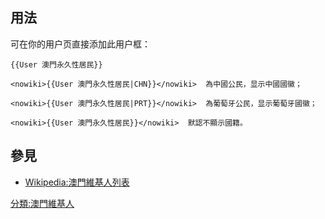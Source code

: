 <includeonly><!-- 在這裡加入模板的保護標識 --></includeonly><noinclude>{{template doc page viewed directly}}</noinclude>
<!-- 在本行下編輯模板說明 -->
== 用法 ==
可在你的用户页直接添加此用户框：
<pre>{{User 澳門永久性居民}}</pre>

<pre><nowiki>{{User 澳門永久性居民|CHN}}</nowiki>  為中國公民，显示中國國徽；</pre>

<pre><nowiki>{{User 澳門永久性居民|PRT}}</nowiki>  為葡萄牙公民，显示葡萄牙國徽；</pre>

<pre><nowiki>{{User 澳門永久性居民}}</nowiki>  默認不顯示國籍。</pre>
== 參見 ==
* [[Wikipedia:澳門維基人列表]]
<includeonly>
<!-- 本行下加入模板的分類 -->
[[分類:澳門維基人]]
</includeonly>